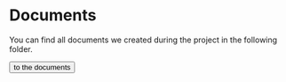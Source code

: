 # Documents

You can find all documents we created during the project in the following folder.

<Link
    href={"https://cloud.reedu.de/s/BNxfKeZdLsXMLbm"}
    target="_blank">
    <Button>to the documents <ArrowRightIcon className="h-5 ml-2" /></Button>
</Link>